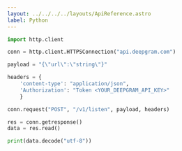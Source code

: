 ---
layout: ../../../../layouts/ApiReference.astro
label: Python
---

```py
import http.client

conn = http.client.HTTPSConnection("api.deepgram.com")

payload = "{\"url\":\"string\"}"

headers = {
    'content-type': "application/json",
    'Authorization': "Token <YOUR_DEEPGRAM_API_KEY>"
    }

conn.request("POST", "/v1/listen", payload, headers)

res = conn.getresponse()
data = res.read()

print(data.decode("utf-8"))
```
